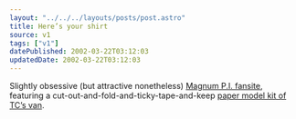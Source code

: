 ```yaml
---
layout: "../../../layouts/posts/post.astro"
title: Here’s your shirt
source: v1
tags: ["v1"]
datePublished: 2002-03-22T03:12:03
updatedDate: 2002-03-22T03:12:03
---
```


Slightly obsessive (but attractive nonetheless) [Magnum P.I. fansite][1], featuring a cut-out-and-fold-and-ticky-tape-and-keep [paper model kit of TC&#8217;s van][2].

[1]: http://www.robinmasters.de/
[2]: http://www.robinmasters.de/hoppers.html
